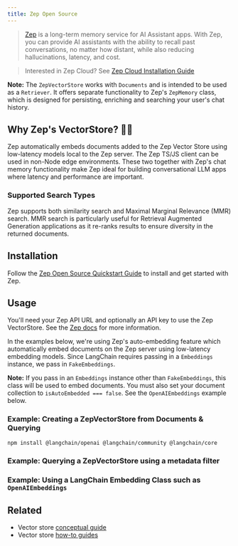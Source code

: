 ```yaml
---
title: Zep Open Source
---
```


> [Zep](https://www.getzep.com) is a long-term memory service for AI Assistant apps.
> With Zep, you can provide AI assistants with the ability to recall past conversations, no matter how distant,
> while also reducing hallucinations, latency, and cost.

> Interested in Zep Cloud? See [Zep Cloud Installation Guide](https://help.getzep.com/sdks)

**Note:** The `ZepVectorStore` works with `Documents` and is intended to be used as a `Retriever`.
It offers separate functionality to Zep's `ZepMemory` class, which is designed for persisting, enriching
and searching your user's chat history.

## Why Zep's VectorStore? 🤖🚀

Zep automatically embeds documents added to the Zep Vector Store using low-latency models local to the Zep server.
The Zep TS/JS client can be used in non-Node edge environments. These two together with Zep's chat memory functionality
make Zep ideal for building conversational LLM apps where latency and performance are important.

### Supported Search Types

Zep supports both similarity search and Maximal Marginal Relevance (MMR) search. MMR search is particularly useful
for Retrieval Augmented Generation applications as it re-ranks results to ensure diversity in the returned documents.

## Installation

Follow the [Zep Open Source Quickstart Guide](https://help.getzep.com/quickstart) to install and get started with Zep.

## Usage

You'll need your Zep API URL and optionally an API key to use the Zep VectorStore. See the [Zep docs](https://help.getzep.com/welcome) for more information.

In the examples below, we're using Zep's auto-embedding feature which automatically embed documents on the Zep server using
low-latency embedding models. Since LangChain requires passing in a `Embeddings` instance, we pass in `FakeEmbeddings`.

**Note:** If you pass in an `Embeddings` instance other than `FakeEmbeddings`, this class will be used to embed documents.
You must also set your document collection to `isAutoEmbedded === false`. See the `OpenAIEmbeddings` example below.

### Example: Creating a ZepVectorStore from Documents & Querying


<IntegrationInstallTooltip/>

```bash npm
npm install @langchain/openai @langchain/community @langchain/core
```


<ZepFromDocs />

### Example: Querying a ZepVectorStore using a metadata filter


<ZepWithMetadata />

### Example: Using a LangChain Embedding Class such as `OpenAIEmbeddings`


<ZepWithOpenaiEmbeddings />

## Related

- Vector store [conceptual guide](/oss/javascript/integrations/vectorstores)
- Vector store [how-to guides](/oss/javascript/integrations/vectorstores)
